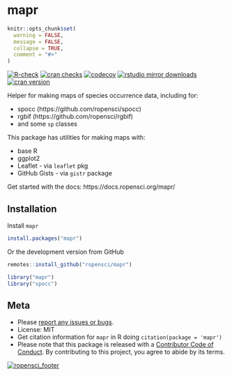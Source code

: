 mapr
====

```r
knitr::opts_chunk$set(
  warning = FALSE,
  message = FALSE,
  collapse = TRUE,
  comment = "#>"
)
```

[![R-check](https://github.com/ropensci/mapr/workflows/R-check/badge.svg)](https://github.com/ropensci/mapr/actions/)
[![cran checks](https://cranchecks.info/badges/worst/mapr)](https://cranchecks.info/pkgs/mapr)
[![codecov](https://codecov.io/gh/ropensci/mapr/branch/master/graph/badge.svg)](https://codecov.io/gh/ropensci/mapr)
[![rstudio mirror downloads](https://cranlogs.r-pkg.org/badges/mapr?color=FAB657)](https://github.com/metacran/cranlogs.app)
[![cran version](https://www.r-pkg.org/badges/version/mapr)](https://cran.r-project.org/package=mapr)


Helper for making maps of species occurrence data, including for:

* spocc (https://github.com/ropensci/spocc)
* rgbif (https://github.com/ropensci/rgbif)
* and some `sp` classes

This package has utilities for making maps with:

* base R
* ggplot2
* Leaflet - via `leaflet` pkg
* GitHub Gists - via `gistr` package

Get started with the docs: https://docs.ropensci.org/mapr/

## Installation

Install `mapr`

```r
install.packages("mapr")
```

Or the development version from GitHub

```r
remotes::install_github("ropensci/mapr")
```

```r
library("mapr")
library("spocc")
```

## Meta

* Please [report any issues or bugs](https://github.com/ropensci/mapr/issues).
* License: MIT
* Get citation information for `mapr` in R doing `citation(package = 'mapr')`
* Please note that this package is released with a [Contributor Code of Conduct](https://ropensci.org/code-of-conduct/). By contributing to this project, you agree to abide by its terms.

[![ropensci_footer](http://ropensci.org/public_images/github_footer.png)](https://ropensci.org)
